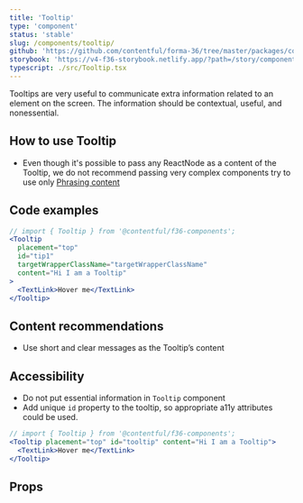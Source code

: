```yaml
---
title: 'Tooltip'
type: 'component'
status: 'stable'
slug: /components/tooltip/
github: 'https://github.com/contentful/forma-36/tree/master/packages/components/tooltip'
storybook: 'https://v4-f36-storybook.netlify.app/?path=/story/components-tooltip--basic'
typescript: ./src/Tooltip.tsx
---
```


Tooltips are very useful to communicate extra information related to an element on the screen. The information should be contextual, useful, and nonessential.

## How to use Tooltip

- Even though it's possible to pass any ReactNode as a content of the Tooltip,
  we do not recommend passing very complex components try to use only [Phrasing content](https://developer.mozilla.org/en-US/docs/Web/Guide/HTML/Content_categories#Phrasing_content)

## Code examples

```jsx
// import { Tooltip } from '@contentful/f36-components';
<Tooltip
  placement="top"
  id="tip1"
  targetWrapperClassName="targetWrapperClassName"
  content="Hi I am a Tooltip"
>
  <TextLink>Hover me</TextLink>
</Tooltip>
```

## Content recommendations

- Use short and clear messages as the Tooltip’s content

## Accessibility

- Do not put essential information in `Tooltip` component
- Add unique `id` property to the tooltip, so appropriate a11y attributes could be used.

```jsx
// import { Tooltip } from '@contentful/f36-components';
<Tooltip placement="top" id="tooltip" content="Hi I am a Tooltip">
  <TextLink>Hover me</TextLink>
</Tooltip>
```

## Props


<Props of="Tooltip" />
